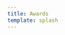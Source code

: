 ```yaml
---
title: Awards
template: splash
---
```




<Award
  title="Best Systems Paper Finalist Award."
  location="Melbourne, Australia"
  conference="ACM/IEEE International Conference on Human-Robot Interaction (HRI'25)"
  date="Mar 2025."
/>

<Award
  title="Best Oral Paper Finalist Award."
  location="Nancy, France"
  conference="IEEE-RAS 23rd International Conference on Humanoid Robots (Humanoids'24)"
  date="Dec 2024."
/>

<Award
  title="Best Paper Award in Entertainment and Amusement."
  location="Abu Dhabi, UAE"
  conference="37th IEEE/RSJ International Conference on Intelligent Robots and Systems (IROS'24)"
  date="Oct. 2024."
/>

<Award
  title="2024 Argoverse Supervised Scene Flow Challenge Winner."
  location="Seattle, WA"
  conference="IEEE Conference on Computer Vision and Pattern Recognition (CVPR'24)"
  date="June 2024."
/>

<Award
  title="Best Paper Award in Human Robot Interaction."
  location="Yokohama, Japan"
  conference="IEEE International Conference on Robotics and Automation (ICRA'24)"
  date="May 2024."
/>

<Award
  title="Finalist for Best EXPO Demo Award."
  location="Yokohama, Japan"
  conference="IEEE International Conference on Robotics and Automation (ICRA'24)"
  date="May 2024."
/>

<Award
  title="Best Student Paper Award."
  location="Las Vegas, NV"
  conference="American Institute of Aeronautics and Astronautics (AIAA'24) Aviation Forum"
  date="Aug. 2024."
/>

<Award
  title="Best Demo Finalist Award."
  location="San Diego, CA"
  conference="IEEE/RAS International Conference on Soft Robotics (RoboSoft'24)"
  date="Apr 2024."
/>

<Award
  title="Best Late Breaking Report Award."
  location="Boulder, CO"
  conference="ACM/IEEE International Conference on Human-Robot Interaction (HRI'24)"
  date="Mar 2024."
/>

<Award
  title="Finalist for Best Oral Paper Award."
  location="Austin, TX"
  conference="IEEE-RAS 22nd International Conference on Humanoid Robots (Humanoids'23)"
  date="Dec 2023."
/>

<Award
  title="Finalist for Best Paper Award in Deployed Systems."
  location="London, UK"
  conference="IEEE International Conference on Robotics and Automation (ICRA'23)"
  date="May 2023."
/>

<Award
  title="Best Student Paper Award."
  location="Kyoto, Japan"
  conference="35th IEEE/RSJ International Conference on Intelligent Robots and Systems (IROS'22)"
  date="Oct 2022."
/>

<Award
  title="Best Paper Award in Cognitive Robotics."
  location="Brisbane, Australia"
  conference="IEEE International Conference on Robotics and Automation (ICRA'18)"
  date="May 2018."
/>

<Award
  title="Best Paper Award in Cognitive Robotics."
  location="Seattle, WA"
  conference="IEEE International Conference on Robotics and Automation (ICRA'15)"
  date="May 2015."
/>
